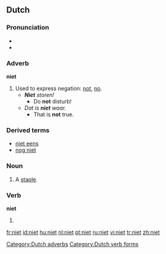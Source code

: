 ==Dutch==

===Pronunciation===
*{{audio|Nl-niet.ogg|audio}}
* {{IPA|/nit/}}

===Adverb===
'''niet'''

# Used to express negation: [[not]], [[no]].
#* '''''Niet''' storen!''
#** Do '''not''' disturb!
#* ''Dat is '''niet''' waar.''
#** That is '''not''' true.

===Derived terms===
* [[niet eens]]
* [[nog niet]]

[[Category:Dutch adverbs]]

===Noun===
{{nl-noun2|f}}

# A [[staple]].

===Verb===
'''niet'''

# {{first person singular present tense and imperative of|nieten}}

[[Category:Dutch verb forms]]

[[fr:niet]]
[[id:niet]]
[[hu:niet]]
[[nl:niet]]
[[pt:niet]]
[[ru:niet]]
[[vi:niet]]
[[tr:niet]]
[[zh:niet]]